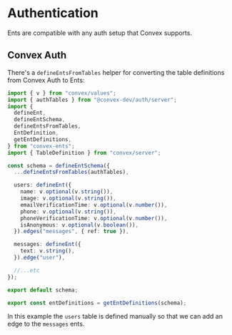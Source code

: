 # Authentication

Ents are compatible with any auth setup that Convex supports.

## Convex Auth

There's a `defineEntsFromTables` helper for converting the table definitions from Convex Auth to Ents:

```ts filename="convex/schema.ts"
import { v } from "convex/values";
import { authTables } from "@convex-dev/auth/server";
import {
  defineEnt,
  defineEntSchema,
  defineEntsFromTables,
  EntDefinition,
  getEntDefinitions,
} from "convex-ents";
import { TableDefinition } from "convex/server";

const schema = defineEntSchema({
  ...defineEntsFromTables(authTables),

  users: defineEnt({
    name: v.optional(v.string()),
    image: v.optional(v.string()),
    emailVerificationTime: v.optional(v.number()),
    phone: v.optional(v.string()),
    phoneVerificationTime: v.optional(v.number()),
    isAnonymous: v.optional(v.boolean()),
  }).edges("messages", { ref: true }),

  messages: defineEnt({
    text: v.string(),
  }).edge("user"),

  //...etc
});

export default schema;

export const entDefinitions = getEntDefinitions(schema);
```

In this example the `users` table is defined manually so that we can add an edge to the `messages` ents.
